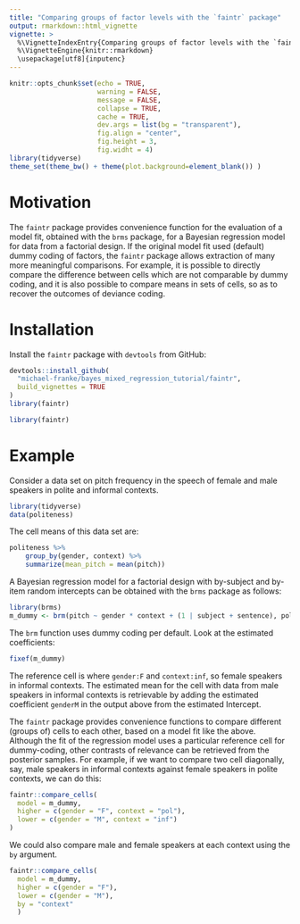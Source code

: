 ```yaml
---
title: "Comparing groups of factor levels with the `faintr` package"
output: rmarkdown::html_vignette
vignette: >
  %\VignetteIndexEntry{Comparing groups of factor levels with the `faintr` package}
  %\VignetteEngine{knitr::rmarkdown}
  \usepackage[utf8]{inputenc}
---
```


```r
knitr::opts_chunk$set(echo = TRUE,
                      warning = FALSE,
                      message = FALSE,
                      collapse = TRUE,
                      cache = TRUE,
                      dev.args = list(bg = "transparent"),
                      fig.align = "center",
                      fig.height = 3,
                      fig.widht = 4)
library(tidyverse)
theme_set(theme_bw() + theme(plot.background=element_blank()) )
```

# Motivation

The `faintr` package provides convenience function for the evaluation
of a model fit, obtained with the `brms` package, for a Bayesian
regression model for data from a factorial design. If the original
model fit used (default) dummy coding of factors, the `faintr` package
allows extraction of many more meaningful comparisons. For example, it
is possible to directly compare the difference between cells which are
not comparable by dummy coding, and it is also possible to compare
means in sets of cells, so as to recover the outcomes of deviance
coding.

# Installation

Install the `faintr` package with `devtools` from GitHub:

```r
devtools::install_github(
  "michael-franke/bayes_mixed_regression_tutorial/faintr",
  build_vignettes = TRUE
)
library(faintr)
```

```r
library(faintr)
```

# Example

Consider a data set on pitch frequency in the speech of female and
male speakers in polite and informal contexts.

```r
library(tidyverse)
data(politeness)
```

The cell means of this data set are:

```r
politeness %>%
    group_by(gender, context) %>%
    summarize(mean_pitch = mean(pitch))
```


A Bayesian regression model for a factorial design with by-subject and
by-item random intercepts can be obtained with the `brms` package as
follows:

```r
library(brms)
m_dummy <- brm(pitch ~ gender * context + (1 | subject + sentence), politeness)
```

The `brm` function uses dummy coding per default.  Look at the
estimated coefficients:

```r
fixef(m_dummy)
```

The reference cell is where `gender:F` and `context:inf`, so female
speakers in informal contexts. The estimated mean for the cell with
data from male speakers in informal contexts is retrievable by adding
the estimated coefficient `genderM` in the output above from the
estimated Intercept.

The `faintr` package provides convenience functions to compare
different (groups of) cells to each other, based on a model fit like
the above. Although the fit of the regression model uses a particular
reference cell for dummy-coding, other contrasts of relevance can be
retrieved from the posterior samples. For example, if we want to
compare two cell diagonally, say, male speakers in informal contexts
against female speakers in polite contexts, we can do this:

```r
faintr::compare_cells(
  model = m_dummy,
  higher = c(gender = "F", context = "pol"),
  lower = c(gender = "M", context = "inf")
)
```

We could also compare male and female speakers at each context using
the `by` argument.

```r
faintr::compare_cells(
  model = m_dummy,
  higher = c(gender = "F"),
  lower = c(gender = "M"),
  by = "context"
  )
```

